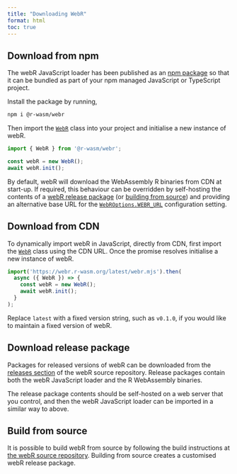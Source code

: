 ```yaml
---
title: "Downloading WebR"
format: html
toc: true
---
```


## Download from npm

The webR JavaScript loader has been published as an [npm
package](https://www.npmjs.com/package/@r-wasm/webr) so that it can be
bundled as part of your npm managed JavaScript or TypeScript project.

Install the package by running,

``` bash
npm i @r-wasm/webr
```

Then import the [`WebR`](api/js/classes/WebR.WebR.md) class into your project
and initialise a new instance of webR.

``` javascript
import { WebR } from '@r-wasm/webr';

const webR = new WebR();
await webR.init();
```

By default, webR will download the WebAssembly R binaries from CDN at start-up.
If required, this behaviour can be overridden by self-hosting the contents of a
[webR release package](#download-release) (or [building from
source](#build-from-source)) and providing an alternative base URL for the
[`WebROptions.WEBR_URL`](api/js/interfaces/WebR.WebROptions.md#webr_url)
configuration setting.

## Download from CDN

To dynamically import webR in JavaScript, directly from CDN, first import the
[`WebR`](api/js/classes/WebR.WebR.md) class using the CDN URL. Once the promise
resolves initialise a new instance of webR.

``` javascript
import('https://webr.r-wasm.org/latest/webr.mjs').then(
  async ({ WebR }) => {
    const webR = new WebR();
    await webR.init();
  }
);
```

Replace `latest` with a fixed version string, such as `v0.1.0`, if you would
like to maintain a fixed version of webR.

## Download release package {#download-release}

Packages for released versions of webR can be downloaded from the [releases
section](https://github.com/georgestagg/webR/releases) of the webR source
repository. Release packages contain both the webR JavaScript loader and the R
WebAssembly binaries.

The release package contents should be self-hosted on a web server
that you control, and then the webR JavaScript loader can be imported in a
similar way to above.

## Build from source {#build-from-source}

It is possible to build webR from source by following the build instructions at
[the webR source repository](https://github.com/georgestagg/webR). Building from
source creates a customised webR release package.
